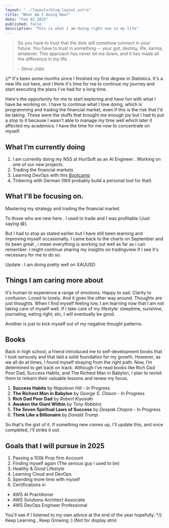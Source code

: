 ```yaml
---
layout: "../layouts/blog-layout.astro"
title: "What Am I Doing Now?"
date: "Feb 02 2025"
published: false
description: "This is what I am doing right now in my life"
---
```


> So you have to trust that the dots will somehow connect in your future. You have to trust in something -- your gut, destiny, life, karma, whatever. This approach has never let me down, and it has made all the difference in my life.
>
> <cite className=" text-sm">- Steve Jobs</cite>

{/* 
It's been some months since I finished my first degree in Statistics. It's a 
new life out here, and I think it's time for me to continue my
journey and start executing the plans I've had for a long time.

Here's the opportunity for me to start exploring and have fun with what I have be working on. 
I have to continue what I love doing, which is programming and trading the financial market, even if this is the risk that I'd be taking. These were the stuffs that brought me enough joy but I had to put a stop to it because I wasn't able to manage my time well which later it affected my academics. 
I have the time for me now to concentrate on myself.

## What I’m currently doing
1. I am currently doing my NSS at HuriSoft as an AI Engineer . Working on one of our new projects.
2. Trading the financial markets
3. Learning DevOps with this <a href = "https://www.techworld-with-nana.com/devops-bootcamp">Bootcamp</a>
4. Tinkering with German (Will probably build a personal tool for that)

## What I'll be focusing on.

Mastering my strategy and trading the financial market.

To those who are new here . I used to trade and I was profitable (Just saying 😄).

But I had to stop as stated earlier but I have still been learning and improving myself occasionally.
I came back to the charts on September and its been great , i mean everything is working out well as far as i can remember.
I might continue sharing my insights on tradingview if I see it's necessary for me to do so.


Update : I am doing pretty well on XAUUSD

## Things I am caring more about

It's human to experience a range of emotions. Happy to sad. Clarity to confusion. Loved to lonely. And it goes the other way around. Thoughts are just thoughts. When I find myself feeling low, I am learning now that I am not taking care of myself well. If I take care of my lifestyle: sleeptime, sunshine, journaling, eating right, etc, I will eventually be good.

Another is just to kick myself out of my negative thought patterns.

## Books
Back in high school, a friend introduced me to self-development books that I took seriously and that laid a solid foundation for my growth. 
However, as we all do at times, I found myself straying from the right path. 
Now, I’m determined to get back on track. Although I’ve read books like Rich Dad Poor Dad, Success Habits, and The Richest Man in Babylon, 
I plan to revisit them to relearn their valuable lessons and renew my focus.



1. **Success Habits** by *Napoleon Hill* - In Progress
2. **The Richest Man in Babylon** by *George S. Clason* - In Progress
3. **Rich Dad Poor Dad** by *Robert Kiyosaki*
4. **Awaken the Giant Within** by *Tony Robbins*
5. **The Seven Spiritual Laws of Success** by *Deepak Chopra* - In Progress
6. **Think Like a Billionaire** by *Donald Trump*

So that's the gist of it. If something new comes up, I'll update this, and once completed, I'll strike it out.


## Goals that I will pursue in 2025

1. Passing a 100k Prop firm Account
2. Finding myself again (The serious guy i used to be)
3. Healthy & Good Lifestyle
4. Learning Cloud and DevOps
5. Spending more time with myself
6. Certifications in
<ul>
    <li>AWS AI Practitioner</li>
    <li>AWS Solutions Architect Associate</li>
    <li>AWS DevOps Engineer Professional</li>
</ul>

You'll see if I listened to my own advice at the end of the year hopefully. 
*/}
Keep Learning , Keep Growing :) (Not for display atm)









